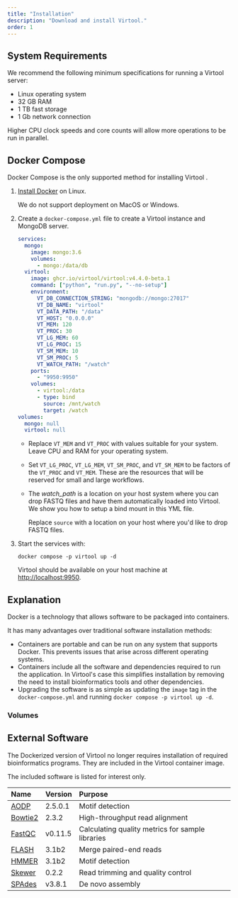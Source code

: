 ```yaml
---
title: "Installation"
description: "Download and install Virtool."
order: 1
---
```



## System Requirements

We recommend the following minimum specifications for running a Virtool server:

- Linux operating system
- 32 GB RAM
- 1 TB fast storage
- 1 Gb network connection

Higher CPU clock speeds and core counts will allow more operations to be run in parallel.

## Docker Compose

Docker Compose is the only supported method for installing Virtool <LegacyVersion />.

1. [Install Docker](https://docs.docker.com/engine/install/) on Linux.
 
   We do not support deployment on MacOS or Windows.

2. Create a `docker-compose.yml` file to create a Virtool instance and MongoDB
   server.

   <CodeFile name="docker-compose.yml">

   ```yaml
   services:
     mongo:
       image: mongo:3.6
       volumes:
         - mongo:/data/db
     virtool:
       image: ghcr.io/virtool/virtool:v4.4.0-beta.1
       command: ["python", "run.py", "--no-setup"]
       environment:
         VT_DB_CONNECTION_STRING: "mongodb://mongo:27017"
         VT_DB_NAME: "virtool"         
         VT_DATA_PATH: "/data"
         VT_HOST: "0.0.0.0"
         VT_MEM: 120
         VT_PROC: 30
         VT_LG_MEM: 60
         VT_LG_PROC: 15
         VT_SM_MEM: 10
         VT_SM_PROC: 5
         VT_WATCH_PATH: "/watch"
       ports:
         - "9950:9950"
       volumes:
         - virtool:/data
         - type: bind
           source: /mnt/watch
           target: /watch
   volumes:
     mongo: null
     virtool: null
   ```

   </CodeFile>

   * Replace `VT_MEM` and `VT_PROC` with values suitable for your system. Leave CPU and
     RAM for your operating system.
   * Set `VT_LG_PROC`, `VT_LG_MEM`, `VT_SM_PROC`, and `VT_SM_MEM` to be factors of the
     `VT_PROC` and `VT_MEM`. These are the resources that will be reserved for small and large workflows.
   * The _watch_path_ is a location on your host system where you can drop FASTQ files and have
     them automatically loaded into Virtool. We show you how to setup a bind mount in this
     YML file.

     Replace `source` with a location on your host where you'd like to drop FASTQ files.

3. Start the services with:

   ```shell
   docker compose -p virtool up -d
   ```

   Virtool should be available on your host machine at [http://localhost:9950](http://localhost:9950).

## Explanation

Docker is a technology that allows software to be packaged into containers.

It has many advantages over traditional software installation methods:

- Containers are portable and can be run on any system that supports Docker. This prevents
  issues that arise across different operating systems.
- Containers include all the software and dependencies required to run the application.
  In Virtool's case this simplifies installation by removing the need to install
  bioinformatics tools and other dependencies.
- Upgrading the software is as simple as updating the `image` tag in the `docker-compose.yml`
  and running `docker compose -p virtool up -d`.

### Volumes

## External Software

The Dockerized version of Virtool no longer requires installation of required
bioinformatics programs. They are included in the Virtool container image.

The included software is listed for interest only.

| Name               | Version | Purpose                                          |
| :----------------- | :------ | :----------------------------------------------- |
| [AODP][aodp]       | 2.5.0.1 | Motif detection                                  |
| [Bowtie2][bowtie2] | 2.3.2   | High-throughput read alignment                   |
| [FastQC][fastqc]   | v0.11.5 | Calculating quality metrics for sample libraries |
| [FLASH][flash]     | 3.1b2   | Merge paired-end reads                           |
| [HMMER][hmmer]     | 3.1b2   | Motif detection                                  |
| [Skewer][skewer]   | 0.2.2   | Read trimming and quality control                |
| [SPAdes][spades]   | v3.8.1  | De novo assembly                                 |

[skewer]: https://github.com/relipmoc/skewer
[fastqc]: http://bowtie-bio.sourceforge.net/bowtie2/index.shtml
[bowtie2]: http://bowtie-bio.sourceforge.net/bowtie2/index.shtml
[spades]: http://bioinf.spbau.ru/spades
[hmmer]: http://hmmer.org/
[fastqc]: http://www.bioinformatics.babraham.ac.uk/projects/fastqc
[flash]: https://ccb.jhu.edu/software/FLASH/#:~:text=About%20FLASH&text=FLASH%20is%20designed%20to%20merge,to%20merge%20RNA%2Dseq%20data.
[aodp]: https://bitbucket.org/wenchen_aafc/aodp_v2.0_release/src/master
